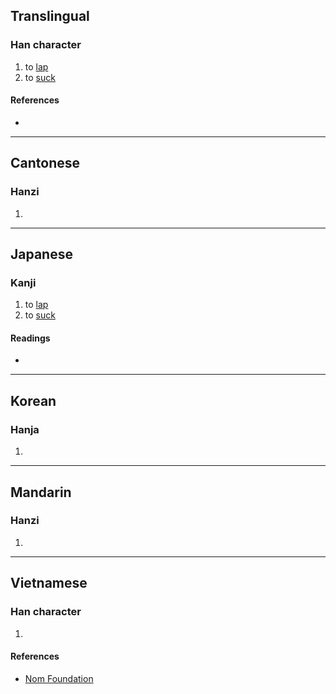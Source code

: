 {{character info/new}}
==Translingual==

===Han character===
{{Han char|rn=30|rad=口|as=12|sn=15|four=66047|canj=RASE|ids=⿰口最}}

# to [[lap]]
# to [[suck]]

====References====
* {{Han ref|kx=0206.240|dkj=04238|hdz=10682.190|uh=562C|ud=22060|bh=E544|bd=58692}}

----

==Cantonese==

===Hanzi===
{{yue-hanzi|jyut=[[caai3]], [[zyut3]]|y=chaai3, jyut3}}

# {{defn|lang=yue|sort=口12}}

----

==Japanese==

===Kanji===
{{ja-kanji|grade=|rs=口12}}

# to [[lap]]
# to [[suck]]

====Readings====
* {{ja-readings|on=[[さい]] (sai), [[せ]] (se), [[せい]] (sei)|kun=[[かむ]] (kamu), [[むさぼる]] (musaboru)}}

----

==Korean==

===Hanja===
{{ko-hanja|hangeul=최|rv=choe|mr=ch'oe}}

# {{defn|lang=ko|sort=口12}}

----

==Mandarin==

===Hanzi===
{{cmn-hanzi|pin=[[chuài]] ([[chuai4]]), [[zuō]] ([[zuo1]])|wg=ch'uai<sup>4</sup>, tso<sup>1</sup>}}

# {{defn|lang=cmn|sort=口12}}

----

==Vietnamese==

===Han character===
{{vi-hantu|[[chối]], [[tòi]], [[đạm]], [[ngoạm]], [[toát]]|rs=口12}}

# {{defn|lang=vi|sort=口12}}

====References====
* [http://nomfoundation.org/common/nom_details.php?codepoint=562c Nom Foundation]